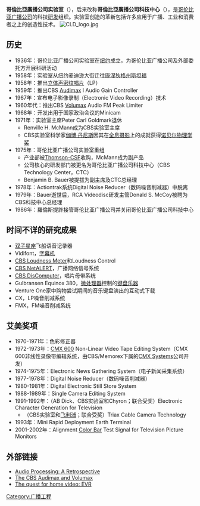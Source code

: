 {{Untranslated-jargon}}
{{trivia|time=2009-08-31T11:11:08+00:00}}
'''哥倫比亞廣播公司实验室'''（{{lang-en|'''CBS Laboratories'''或'''CBS Labs'''}}），后来改称'''哥倫比亞廣播公司科技中心'''（'''{{lang|en|CBS Technology Center}}'''），是[[哥伦比亚广播公司|哥伦比亚广播公司]]的科技[[研究开发|研发]]组织。实验室创造的革新包括许多应用于广播、工业和消费者之上的创造性技术。
[[File:CLD_logo.jpg|thumb]]

== 历史 ==
* 1936年：哥伦比亚广播公司实验室在[[纽约|纽约]]成立，为哥伦比亚广播公司及外部委托方开展科研活动
* 1958年：实验室从纽约麦迪逊大街迁往[[康涅狄格州|康涅狄格州]][[斯坦福_(康涅狄格州)|斯坦福]]
* 1958年：推出[[立体声|立体声]][[密纹唱片|密纹唱片]]（LP）
*1959年：推出CBS [[Audimax|Audimax]] I Audio Gain Controller
* 1967年：宣布电子影像录制（Electronic Video Recording）技术
* 1960年代：推出CBS [[Volumax|Volumax]] Audio FM Peak Limiter
* 1968年：开发出用于国家政治会议的Minicam
* 1971年：实验室主席Peter Carl Goldmark退休
** Renville H. McMann成为CBS实验室主席
** CBS实验室科学家[[伽博·丹尼斯|伽博·丹尼斯]]因其在[[全息摄影|全息摄影]]上的成就获得[[诺贝尔物理学奖|诺贝尔物理学奖]]
* 1975年：哥伦比亚广播公司实验室重组
** 产业部被[[Thomson-CSF|Thomson-CSF]]收购，McMann成为副产品
** 公司核心的研发部门被更名为哥伦比亚广播公司科技中心（CBS Technology Center，CTC）
** Benjamin B. Bauer被提拔为副主席及CTC总经理
* 1978年：Actiontrak系统Digital Noise Reducer（数码噪音削减器）中脱离
* 1979年：Bauer逝世后，RCA Videodisc研发主管Donald S. McCoy被聘为CBS科技中心总经理
* 1986年：羅倫斯提許接管哥伦比亚广播公司并关闭哥伦比亚广播公司科技中心

== 时间不详的研究成果 ==
* [[双子星座计划|双子星座]]飞船语音记录器
* Vidifont，[[字幕机|字幕机]]
* [[Loudness_monitoring|CBS Loudness Meter]]和Loudness Control
* [[NetALERT|CBS NetALERT]]，广播网络信号系统
* [[DisComputer|CBS DisComputer]]，唱片母带系统
* Gulbransen Equinox 380，[[微处理器|微处理器]]控制的[[键盘乐器|键盘乐器]]
* Venture One家中购物尝试期间的音乐键盘演出的互动式下载
* CX，LP噪音削减系统
* FMX，FM噪音削减系统

== 艾美奖项 ==
* 1970-1971年：色彩修正器
* 1972-1973年：[[CMX_600|CMX 600]] Non-Linear Video Tape Editing System（CMX 600非线性录像带编辑系统，由CBS/Memorex下属的[[CMX_Systems|CMX Systems]]公司开发）
* 1974-1975年：Electronic News Gathering System（电子新闻采集系统）
* 1977-1978年：Digital Noise Reducer（数码噪音削减器）
* 1980-1981年：Digital Electronic Still Store System
* 1988-1989年：Single Camera Editing System
* 1991-1992年：（AB Dick、CBS实验室和Chyron；联合受奖）Electronic Character Generation for Television
** （CBS实验室和[[飞利浦|飞利浦]]；联合受奖）Triax Cable Camera Technology
* 1993年：Mini Rapid Deployment Earth Terminal
* 2001-2002年：Alignment [[SMPTE_color_bars|Color Bar]] Test Signal for Television Picture Monitors

== 外部链接 ==
* [https://web.archive.org/web/20090214003104/http://omniaaudio.com/tech/retrospective.htm Audio Processing: A Retrospective]
* [https://web.archive.org/web/20090924211933/http://www.rwonline.com/article/3830 The CBS Audimax and Volumax]
* [http://www.terramedia.co.uk/video/evr.htm The quest for home video: EVR]{{Wayback|url=http://www.terramedia.co.uk/video/evr.htm |date=20161105161817 }}

[[Category:广播工程|Category:广播工程]]